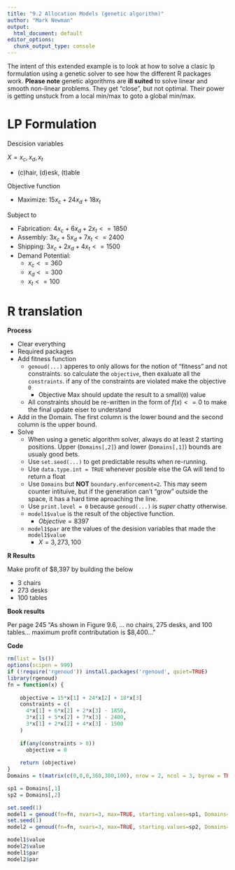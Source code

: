 ```yaml
---
title: "9.2 Allocation Models (genetic algorithm)"
author: "Mark Newman"
output:
  html_document: default
editor_options: 
  chunk_output_type: console
---
```


The intent of this extended example is to look at how to solve a clasic lp formulation using a genetic solver to see how the different R packages work. **Please note** genetic algorithms are **ill suited** to solve linear and smooth non-linear problems. They get "close", but not optimal. Their power is getting unstuck from a local min/max to goto a global min/max.

# LP Formulation

Descision variables

$X = x_{c}, x_{d}, x_{t}$

* (c)hair, (d)esk, (t)able

Objective function

* Maximize: $15x_{c} + 24x_{d} + 18x_{t}$
  
Subject to

* Fabrication: $4x_{c} + 6x_{d} + 2x_{t} <= 1850$
* Assembly: $3x_{c} + 5x_{d} + 7x_{t} <= 2400$
* Shipping: $3x_{c} + 2x_{d} + 4x_{t} <= 1500$
* Demand Potential:
    * $x_{c} <= 360$
    * $x_{d} <= 300$
    * $x_{t} <= 100$

# R translation

**Process**

* Clear everything
* Required packages
* Add fitness function
    * `genoud(...)` apperes to only allows for the notion of "fitness" and not constraints. so calculate the `objective`, then exaluate all the `constraints`. if any of the constraints are violated make the objective `0`
        * Objective Max should update the result to a small(`0`) value
    * All constraints should be re-written in the form of $f(x) <= 0$ to make the final update eiser to understand
* Add in the Domain. The first column is the lower bound and the second column is the upper bound.
* Solve
    * When using a genetic algorithm solver, always do at least 2 starting positions. Upper (`Domains[,2]`) and lower (`Domains[,1]`) bounds are usualy good bets.
    * Use `set.seed(...)` to get predictable results when re-running.
    * Use `data.type.int = TRUE` whenever posible else the GA will tend to return a float
    * Use `Domains` but **NOT** `boundary.enforcement=2`. This may seem counter intituive, but if the generation can't "grow" outside the space, it has a hard time aproaching the line.
    * Use `print.level = 0` because `genoud(...)` is _super_ chatty otherwise.
    * `model1$value` is the result of the objective function.
        * $Objective = 8397$
    * `model1$par` are the values of the desision variables that made the `model1$value`
        * $X = 3,273,100$

**R Results**

Make profit of $8,397 by building the below

* 3 chairs
* 273 desks
* 100 tables

**Book results**

Per page 245 "As shown in Figure 9.6, ... no chairs, 275 desks, and 100 tables... maximum profit contributation is $8,400..."

**Code**
```r
rm(list = ls())
options(scipen = 999)
if (!require('rgenoud')) install.packages('rgenoud', quiet=TRUE)
library(rgenoud)
fn = function(x) {
  
    objective = 15*x[1] + 24*x[2] + 18*x[3]
    constraints = c(
      4*x[1] + 6*x[2] + 2*x[3] - 1850,
      3*x[1] + 5*x[2] + 7*x[3] - 2400,
      3*x[1] + 2*x[2] + 4*x[3] - 1500
    )
    
    if(any(constraints > 0))
      objective = 0
    
    return (objective)
}
Domains = t(matrix(c(0,0,0,360,300,100), nrow = 2, ncol = 3, byrow = TRUE))

sp1 = Domains[,1]
sp2 = Domains[,2]

set.seed(1)
model1 = genoud(fn=fn, nvars=3, max=TRUE, starting.values=sp1, Domains=Domains, print.level = 0, data.type.int = TRUE)
set.seed(1)
model2 = genoud(fn=fn, nvars=3, max=TRUE, starting.values=sp2, Domains=Domains, print.level = 0, data.type.int = TRUE)

model1$value
model2$value
model1$par
model2$par
```


